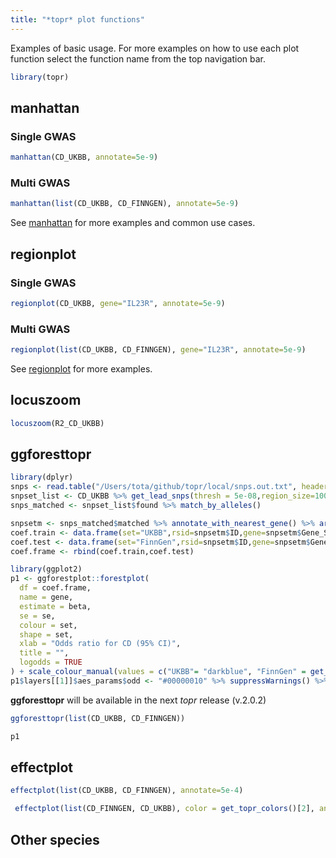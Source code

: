 ```yaml
---
title: "*topr* plot functions"
---
```


Examples of basic usage. For more examples on how to use each plot function select the function name from the top navigation bar.

```r
library(topr)
```

## manhattan

### Single GWAS
```r
manhattan(CD_UKBB, annotate=5e-9)
```

### Multi GWAS
```r
manhattan(list(CD_UKBB, CD_FINNGEN), annotate=5e-9)
```

See [manhattan](https://totajuliusd.github.io/topr_manual/manhattan.html) for more examples and common use cases.

## regionplot

### Single GWAS
```r
regionplot(CD_UKBB, gene="IL23R", annotate=5e-9)
```

### Multi GWAS
```r
regionplot(list(CD_UKBB, CD_FINNGEN), gene="IL23R", annotate=5e-9)
```

See [regionplot](https://totajuliusd.github.io/topr_manual/regionplot.html) for more examples.

## locuszoom
```r
locuszoom(R2_CD_UKBB)
```

## ggforesttopr

```r
library(dplyr)
snps <- read.table("/Users/tota/github/topr/local/snps.out.txt", header=T, sep="\t")
snpset_list <- CD_UKBB %>% get_lead_snps(thresh = 5e-08,region_size=1000000) %>% match_by_pos(snps)
snps_matched <- snpset_list$found %>% match_by_alleles()
```

```r
snpsetm <- snps_matched$matched %>% annotate_with_nearest_gene() %>% arrange(-P1)
coef.train <- data.frame(set="UKBB",rsid=snpsetm$ID,gene=snpsetm$Gene_Symbol,p=snpsetm$P1, beta=snpsetm$E1, or=exp(snpsetm$E1), se=-abs(snpsetm$E1)/stats::qnorm(snpsetm$P1/2))
coef.test <- data.frame(set="FinnGen",rsid=snpsetm$ID,gene=snpsetm$Gene_Symbol,p=snpsetm$P2,beta=snpsetm$E2, or=exp(snpsetm$E2), se=-abs(snpsetm$E2)/stats::qnorm(snpsetm$P2/2))
coef.frame <- rbind(coef.train,coef.test)
```
```r
library(ggplot2)
p1 <- ggforestplot::forestplot(
  df = coef.frame,
  name = gene,
  estimate = beta,
  se = se,
  colour = set,
  shape = set,
  xlab = "Odds ratio for CD (95% CI)",
  title = "",
  logodds = TRUE
) + scale_colour_manual(values = c("UKBB"= "darkblue", "FinnGen" = get_topr_colors()[2])) %>% suppressWarnings() %>% suppressMessages()
p1$layers[[1]]$aes_params$odd <- "#00000010" %>% suppressWarnings() %>% suppressMessages()

```

**ggforesttopr** will be available in the next *topr* release (v.2.0.2)

```r
ggforesttopr(list(CD_UKBB, CD_FINNGEN))
```


```r
p1
```

## effectplot

```r
effectplot(list(CD_UKBB, CD_FINNGEN), annotate=5e-4)
```

```r
 effectplot(list(CD_FINNGEN, CD_UKBB), color = get_topr_colors()[2], annotate=5e-4)
```


## Other species

